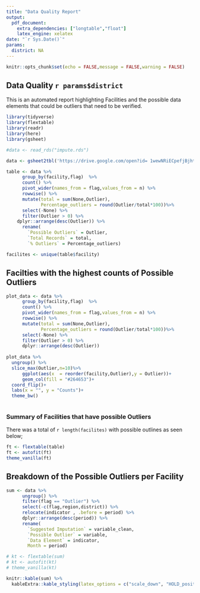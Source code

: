 ```yaml
---
title: "Data Quality Report"
output:
  pdf_document:
    extra_dependencies: ["longtable","float"]
    latex_engine: xelatex
date: "`r Sys.Date()`"
params:
  district: NA
---
```


```r
knitr::opts_chunk$set(echo = FALSE,message = FALSE,warning = FALSE)
```

## Data Quality `r params$district` 

This is an automated report highlighting Facilities and the possible data elements that could be outliers that need to be verified. 

```r
library(tidyverse)
library(flextable)
library(readr)
library(here)
library(gsheet)

#data <- read_rds("impute.rds")

data <- gsheet2tbl('https://drive.google.com/open?id= 1wewNRiECpefjBjhtaS4Mlp5mnhTpYDa8SiF1agcs4Kk')

table <- data %>%
      group_by(facility,flag)  %>%
      count() %>%
      pivot_wider(names_from = flag,values_from = n) %>%
      rowwise() %>%
      mutate(total = sum(None,Outlier),
             Percentage_outliers = round(Outlier/total*100))%>%
      select(-None) %>%
      filter(Outlier > 0) %>%
    dplyr::arrange(desc(Outlier)) %>%
      rename(
        `Possible Outliers` = Outlier,
        `Total Records` = total, 
        `% Outliers` = Percentage_outliers) 

facilites <- unique(table$facility)

```

## Facilties with the highest counts of Possible Outliers
```r

plot_data <- data %>%
      group_by(facility,flag)  %>%
      count() %>%
      pivot_wider(names_from = flag,values_from = n) %>%
      rowwise() %>%
      mutate(total = sum(None,Outlier),
             Percentage_outliers = round(Outlier/total*100))%>%
      select(-None) %>%
      filter(Outlier > 0) %>%
      dplyr::arrange(desc(Outlier))  
  
plot_data %>%
  ungroup() %>%
  slice_max(Outlier,n=10)%>%
      ggplot(aes(x  = reorder(facility,Outlier),y = Outlier))+
      geom_col(fill = "#264653")+
  coord_flip()+
  labs(x = "", y = "Counts")+
  theme_bw()
  
```


### Summary of Facilities that have possible Outliers
There was a total of `r length(facilites)` with possible outlines as seen below; 


```r
ft <- flextable(table)
ft <- autofit(ft)
theme_vanilla(ft)


```


## Breakdown of the Possible Outliers per Facility 
```r

sum <- data %>%
      ungroup() %>%
      filter(flag == "Outlier") %>%
      select(-c(flag,region,district)) %>%
      relocate(indicator , .before = period) %>%
      dplyr::arrange(desc(period)) %>%
      rename(
        `Suggested Imputation` = variable_clean,
        `Possible Outlier` = variable,
        `Data Element` = indicator,
        Month = period)

# kt <- flextable(sum)
# kt <- autofit(kt)
# theme_vanilla(kt)

knitr::kable(sum) %>%
  kableExtra::kable_styling(latex_options = c("scale_down", "HOLD_position"))
```


